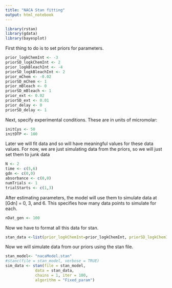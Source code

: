 ```yaml
---
title: "NACA Stan fitting"
output: html_notebook
---
```


```r
library(rstan)
library(gdata)
library(bayesplot)
```


First thing to do is to set priors for parameters.
```r
prior_logkChemInt <- -3
priorSD_logkChemInt <- 2
prior_logkBleachInt <- -4
priorSD_logkBleachInt <- 2
prior_mChem <- -0.02
priorSD_mChem <- 1
prior_mBleach <- 0
priorSD_mBleach <- 1
prior_ext <- 0.02
priorSD_ext <- 0.01
prior_delay <- 0
priorSD_delay <- 1
```

Next, specify experimental conditions. These are in units of micromolar:
```r
initCys <- 50
initDTP <- 100
```

Later we will fit data and so will have meaningful values for these data values. For now, we are just simulating data from the priors, so we will just set them to junk data
```r
N <- 2
time <- c(5,6)
gdn <- c(0,0)
absorbance <- c(0,0)
numTrials <- 1
trialStarts <- c(1,3)
```

After estimating parameters, the model will use them to simulate data at [Gdn] = 0, 3, and 6. This specifies how many data points to simulate for each.
```r
nDat_gen <- 100
```


Now we have to format all this data for stan.
```r
stan_data <-list(prior_logkChemInt=prior_logkChemInt, priorSD_logkChemInt=priorSD_logkChemInt, prior_logkBleachInt=prior_logkBleachInt, priorSD_logkBleachInt=priorSD_logkBleachInt, prior_mChem=prior_mChem, priorSD_mChem=priorSD_mChem, prior_mBleach=prior_mBleach, priorSD_mBleach=priorSD_mBleach, prior_ext=prior_ext,priorSD_ext=priorSD_ext, prior_delay=prior_delay, priorSD_delay=priorSD_delay, initCys=initCys, initDTP=initDTP, N=N, time=time, gdn=gdn, absorbance=absorbance, numTrials=numTrials, trialStarts=trialStarts,nDat_gen=nDat_gen)
```


Now we will simulate data from our priors using the stan file.
```r
stan_model<- "nacaModel.stan"
#stanc(file = stan_model, verbose = TRUE)
sim_data <- stan(file = stan_model,
             data = stan_data,
             chains = 1, iter = 100,
             algorithm = "Fixed_param")
```



